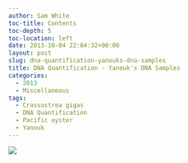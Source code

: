 ```yaml
---
author: Sam White
toc-title: Contents
toc-depth: 5
toc-location: left
date: 2013-10-04 22:04:32+00:00
layout: post
slug: dna-quantification-yanouks-dna-samples
title: DNA Quantification - Yanouk's DNA Samples
categories:
  - 2013
  - Miscellaneous
tags:
  - Crassostrea gigas
  - DNA Quantification
  - Pacific oyster
  - Yanouk
---
```


![](https://eagle.fish.washington.edu/Arabidopsis/20131004%20-%20Yanouk%20gigas%20gDNA%20ODs.JPG)
